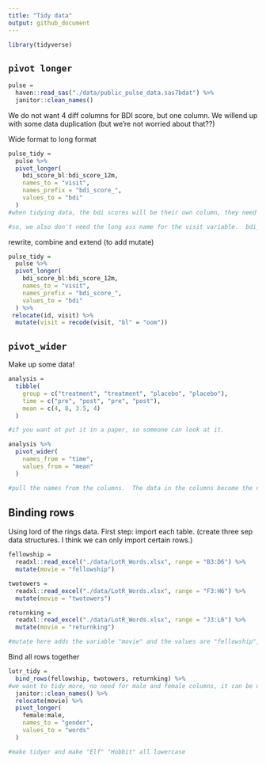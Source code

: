 ```yaml
---
title: "Tidy data"
output: github_document
---
```


```r
library(tidyverse)
```

## `pivot longer`

```r
pulse = 
  haven::read_sas("./data/public_pulse_data.sas7bdat") %>% 
  janitor::clean_names()
```

We do not want 4 diff columns for BDI score, but one column. We willend up with some data duplication (but we're not worried about that??)

Wide format to long format
```r
pulse_tidy = 
  pulse %>% 
  pivot_longer(
    bdi_score_bl:bdi_score_12m,
    names_to = "visit",
    names_prefix = "bdi_score_",
    values_to = "bdi"
  )
#when tidying data, the bdi scores will be their own column, they need their own name, which we've named here as "visit". Their values will no longer fall under their current columns and need to be renamed as well to "bdi"

#so, we also don't need the long ass name for the visit variable.  bdi_score_bl can just be "bl" or "baseline".  The `names_prefix` fn removes it.  NEXT time, fix bl to 0m for consistency (IN THE NEXT CODE CHUNK.
```

rewrite, combine and extend (to add mutate)

```r
pulse_tidy = 
  pulse %>% 
  pivot_longer(
    bdi_score_bl:bdi_score_12m,
    names_to = "visit",
    names_prefix = "bdi_score_",
    values_to = "bdi"
  ) %>% 
 relocate(id, visit) %>% 
  mutate(visit = recode(visit, "bl" = "oom"))

```


## `pivot_wider`

Make up some data!

```r
analysis = 
  tibble(
    group = c("treatment", "treatment", "placebo", "placebo"),
    time = c("pre", "post", "pre", "post"),
    mean = c(4, 8, 3.5, 4)
  )

#if you want ot put it in a paper, so someone can look at it.

analysis %>% 
  pivot_wider(
    names_from = "time",
    values_from = "mean"
  )

#pull the names from the columns.  The data in the columns become the new column names
```



## Binding rows
Using lord of the rings data. 
First step: import each table. (create three sep data structures.  I think we can only import certain rows.)

```r
fellowship = 
  readxl::read_excel("./data/LotR_Words.xlsx", range = "B3:D6") %>% 
  mutate(movie = "fellowship")

twotowers = 
  readxl::read_excel("./data/LotR_Words.xlsx", range = "F3:H6") %>% 
  mutate(movie = "twotowers")

returnking = 
  readxl::read_excel("./data/LotR_Words.xlsx", range = "J3:L6") %>% 
  mutate(movie = "returnking")

#mutate here adds the variable "movie" and the values are "fellowship", "twotowers", "returnking".
```

Bind all rows together

```r
lotr_tidy = 
  bind_rows(fellowship, twotowers, returnking) %>% 
#we want to tidy more, no need for male and female columns, it can be under one "sex" and the values under "words"
  janitor::clean_names() %>% 
  relocate(movie) %>% 
  pivot_longer(
    female:male,
    names_to = "gender",
    values_to = "words"
  )

#make tidyer and make "Elf" "Hobbit" all lowercase
```

